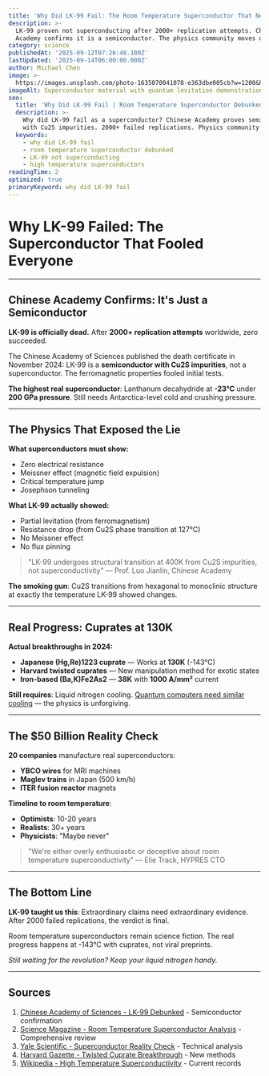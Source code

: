 ```yaml
---
title: 'Why Did LK-99 Fail: The Room Temperature Superconductor That Never Was'
description: >-
  LK-99 proven not superconducting after 2000+ replication attempts. Chinese 
  Academy confirms it is a semiconductor. The physics community moves on.
category: science
publishedAt: '2025-09-12T07:26:48.180Z'
lastUpdated: '2025-09-14T06:00:00.000Z'
author: Michael Chen
image: >-
  https://images.unsplash.com/photo-1635070041078-e363dbe005cb?w=1200&h=630&fit=crop
imageAlt: Superconductor material with quantum levitation demonstration in laboratory
seo:
  title: 'Why Did LK-99 Fail | Room Temperature Superconductor Debunked 2024'
  description: >-
    Why did LK-99 fail as a superconductor? Chinese Academy proves semiconductor 
    with Cu2S impurities. 2000+ failed replications. Physics community consensus.
  keywords:
    - why did LK-99 fail
    - room temperature superconductor debunked
    - LK-99 not superconducting
    - high temperature superconductors
readingTime: 2
optimized: true
primaryKeyword: why did LK-99 fail
---
```

# Why LK-99 Failed: The Superconductor That Fooled Everyone

---

## Chinese Academy Confirms: It's Just a Semiconductor

**LK-99 is officially dead.** After **2000+ replication attempts** worldwide, zero succeeded.

The Chinese Academy of Sciences published the death certificate in November 2024: LK-99 is a **semiconductor with Cu2S impurities**, not a superconductor. The ferromagnetic properties fooled initial tests.

**The highest real superconductor**: Lanthanum decahydride at **-23°C** under **200 GPa pressure**. Still needs Antarctica-level cold and crushing pressure.

---

## The Physics That Exposed the Lie

**What superconductors must show:**
- Zero electrical resistance
- Meissner effect (magnetic field expulsion)
- Critical temperature jump
- Josephson tunneling

**What LK-99 actually showed:**
- Partial levitation (from ferromagnetism)
- Resistance drop (from Cu2S phase transition at 127°C)
- No Meissner effect
- No flux pinning

> "LK-99 undergoes structural transition at 400K from Cu2S impurities, not superconductivity" — Prof. Luo Jianlin, Chinese Academy

**The smoking gun**: Cu2S transitions from hexagonal to monoclinic structure at exactly the temperature LK-99 showed changes.

---

## Real Progress: Cuprates at 130K

**Actual breakthroughs in 2024:**
- **Japanese (Hg,Re)1223 cuprate** — Works at **130K** (-143°C)
- **Harvard twisted cuprates** — New manipulation method for exotic states
- **Iron-based (Ba,K)Fe2As2** — **38K** with **1000 A/mm²** current

**Still requires**: Liquid nitrogen cooling. [Quantum computers need similar cooling](/technology/quantum-computing-2025-commercial-breakthrough) — the physics is unforgiving.

---

## The $50 Billion Reality Check

**20 companies** manufacture real superconductors:
- **YBCO wires** for MRI machines
- **Maglev trains** in Japan (500 km/h)
- **ITER fusion reactor** magnets

**Timeline to room temperature**:
- **Optimists**: 10-20 years
- **Realists**: 30+ years
- **Physicists**: "Maybe never"

> "We're either overly enthusiastic or deceptive about room temperature superconductivity" — Elie Track, HYPRES CTO

---

## The Bottom Line

**LK-99 taught us this**: Extraordinary claims need extraordinary evidence. After 2000 failed replications, the verdict is final.

Room temperature superconductors remain science fiction. The real progress happens at -143°C with cuprates, not viral preprints.

*Still waiting for the revolution? Keep your liquid nitrogen handy.*

---

## Sources

1. [Chinese Academy of Sciences - LK-99 Debunked](https://phys.org/news/2023-11-myth-room-temperature-superconductivity-lk-.html) - Semiconductor confirmation
2. [Science Magazine - Room Temperature Superconductor Analysis](https://www.science.org/content/blog-post/room-temperature-superconductor-new-developments) - Comprehensive review
3. [Yale Scientific - Superconductor Reality Check](https://www.yalescientific.org/2024/02/room-temperature-superconductors-not-so-fast/) - Technical analysis
4. [Harvard Gazette - Twisted Cuprate Breakthrough](https://news.harvard.edu/gazette/story/2024/01/high-temperature-superconductors-with-a-twist/) - New methods
5. [Wikipedia - High Temperature Superconductivity](https://en.wikipedia.org/wiki/High-temperature_superconductivity) - Current records
